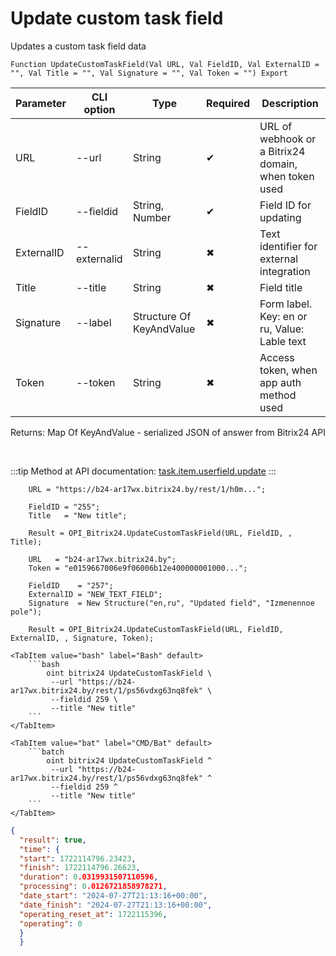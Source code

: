 ﻿---
sidebar_position: 3
---


# Update custom task field
 Updates a custom task field data



`Function UpdateCustomTaskField(Val URL, Val FieldID, Val ExternalID = "", Val Title = "", Val Signature = "", Val Token = "") Export`

  | Parameter | CLI option | Type | Required | Description |
  |-|-|-|-|-|
  | URL | --url | String | &#x2714; | URL of webhook or a Bitrix24 domain, when token used |
  | FieldID | --fieldid | String, Number | &#x2714; | Field ID for updating |
  | ExternalID | --externalid | String | &#x2716; | Text identifier for external integration |
  | Title | --title | String | &#x2716; | Field title |
  | Signature | --label | Structure Of KeyAndValue | &#x2716; | Form label. Key: en or ru, Value: Lable text |
  | Token | --token | String | &#x2716; | Access token, when app auth method used |

  
  Returns:  Map Of KeyAndValue - serialized JSON of answer from Bitrix24 API

<br/>

:::tip
Method at API documentation: [task.item.userfield.update](https://dev.1c-bitrix.ru/rest_help/tasks/task/userfield/update.php)
:::
<br/>



```bsl title="1C:Enterprise/OneScript code example"
    URL = "https://b24-ar17wx.bitrix24.by/rest/1/h0m...";

    FieldID = "255";
    Title   = "New title";

    Result = OPI_Bitrix24.UpdateCustomTaskField(URL, FieldID, , Title);

    URL   = "b24-ar17wx.bitrix24.by";
    Token = "e0159667006e9f06006b12e400000001000...";

    FieldID    = "257";
    ExternalID = "NEW_TEXT_FIELD";
    Signature  = New Structure("en,ru", "Updated field", "Izmenennoe pole");

    Result = OPI_Bitrix24.UpdateCustomTaskField(URL, FieldID, ExternalID, , Signature, Token);
```
 

 <Tabs>
  
    <TabItem value="bash" label="Bash" default>
        ```bash
            oint bitrix24 UpdateCustomTaskField \
             --url "https://b24-ar17wx.bitrix24.by/rest/1/ps56vdxg63nq8fek" \
             --fieldid 259 \
             --title "New title"
        ```
    </TabItem>
  
    <TabItem value="bat" label="CMD/Bat" default>
        ```batch
            oint bitrix24 UpdateCustomTaskField ^
             --url "https://b24-ar17wx.bitrix24.by/rest/1/ps56vdxg63nq8fek" ^
             --fieldid 259 ^
             --title "New title"
        ```
    </TabItem>
</Tabs>


```json title="Result"
{
  "result": true,
  "time": {
  "start": 1722114796.23423,
  "finish": 1722114796.26623,
  "duration": 0.0319931507110596,
  "processing": 0.0126721858978271,
  "date_start": "2024-07-27T21:13:16+00:00",
  "date_finish": "2024-07-27T21:13:16+00:00",
  "operating_reset_at": 1722115396,
  "operating": 0
  }
  }
```
